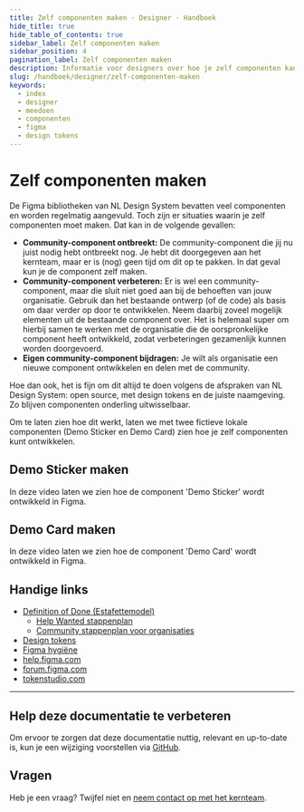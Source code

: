 ```yaml
---
title: Zelf componenten maken · Designer · Handboek
hide_title: true
hide_table_of_contents: true
sidebar_label: Zelf componenten maken
sidebar_position: 4
pagination_label: Zelf componenten maken
description: Informatie voor designers over hoe je zelf componenten kan maken in Figma met design tokens.
slug: /handboek/designer/zelf-componenten-maken
keywords:
  - index
  - designer
  - meedoen
  - componenten
  - figma
  - design tokens
---
```



# Zelf componenten maken

De Figma bibliotheken van NL Design System bevatten veel componenten en worden regelmatig aangevuld. Toch zijn er situaties waarin je zelf componenten moet maken. Dat kan in de volgende gevallen:

- **Community-component ontbreekt:** De community-component die jij nu juist nodig hebt ontbreekt nog. Je hebt dit doorgegeven aan het kernteam, maar er is (nog) geen tijd om dit op te pakken. In dat geval kun je de component zelf maken.
- **Community-component verbeteren:** Er is wel een community-component, maar die sluit niet goed aan bij de behoeften van jouw organisatie. Gebruik dan het bestaande ontwerp (of de code) als basis om daar verder op door te ontwikkelen. Neem daarbij zoveel mogelijk elementen uit de bestaande component over. Het is helemaal super om hierbij samen te werken met de organisatie die de oorspronkelijke component heeft ontwikkeld, zodat verbeteringen gezamenlijk kunnen worden doorgevoerd.
- **Eigen community-component bijdragen:** Je wilt als organisatie een nieuwe component ontwikkelen en delen met de community.

Hoe dan ook, het is fijn om dit altijd te doen volgens de afspraken van NL Design System: open source, met design tokens en de juiste naamgeving. Zo blijven componenten onderling uitwisselbaar.

Om te laten zien hoe dit werkt, laten we met twee fictieve lokale componenten (Demo Sticker en Demo Card) zien hoe je zelf componenten kunt ontwikkelen.

## Demo Sticker maken

In deze video laten we zien hoe de component 'Demo Sticker' wordt ontwikkeld in Figma.

<VideoPlayer videoId="dbTcHS01IGQ" />

## Demo Card maken

In deze video laten we zien hoe de component 'Demo Card' wordt ontwikkeld in Figma.

<VideoPlayer videoId="vsJjs6ehGZ0" />

## Handige links

- [Definition of Done (Estafettemodel)](/handboek/estafettemodel/componenten/definition-of-done)
  - [Help Wanted stappenplan](/handboek/estafettemodel/componenten/help-wanted-stappenplan)
  - [Community stappenplan voor organisaties](/handboek/estafettemodel/componenten/community-stappenplan/voor-organisaties)
- [Design tokens](/handboek/huisstijl/design-tokens)
- [Figma hygiëne](/handboek/designer/figma-hygiene)
- [help.figma.com](https://help.figma.com/)
- [forum.figma.com](https://forum.figma.com/)
- [tokenstudio.com](https://tokens.studio/)

---

## Help deze documentatie te verbeteren

Om ervoor te zorgen dat deze documentatie nuttig, relevant en up-to-date is, kun je een wijziging voorstellen via [GitHub](https://github.com/nl-design-system/documentatie).

## Vragen

Heb je een vraag? Twijfel niet en [neem contact op met het kernteam](/project/kernteam).
